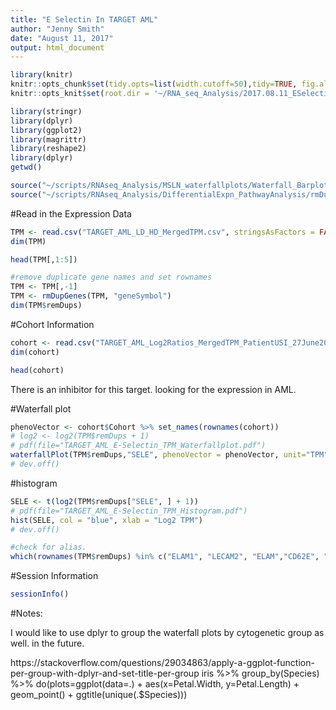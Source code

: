 ```yaml
---
title: "E Selectin In TARGET AML"
author: "Jenny Smith"
date: "August 11, 2017"
output: html_document
---
```


```r
library(knitr)
knitr::opts_chunk$set(tidy.opts=list(width.cutoff=50),tidy=TRUE, fig.align='center', fig.height = 4, fig.width = 6)
knitr::opts_knit$set(root.dir = '~/RNA_seq_Analysis/2017.08.11_ESelectin_in_AML/')
```


```r
library(stringr)
library(dplyr)
library(ggplot2)
library(magrittr)
library(reshape2)
library(dplyr)
getwd()
```

```r
source("~/scripts/RNAseq_Analysis/MSLN_waterfallplots/Waterfall_Barplot_Function_2017.05.22.r")
source("~/scripts/RNAseq_Analysis/DifferentialExpn_PathwayAnalysis/rmDupGenes_Function.r")
```


#Read in the Expression Data
```r
TPM <- read.csv("TARGET_AML_LD_HD_MergedTPM.csv", stringsAsFactors = FALSE)
dim(TPM)
```

```r
head(TPM[,1:5])
```

```r
#remove duplicate gene names and set rownames
TPM <- TPM[,-1]
TPM <- rmDupGenes(TPM, "geneSymbol")
dim(TPM$remDups)
```

#Cohort Information 
```r
cohort <- read.csv("TARGET_AML_Log2Ratios_MergedTPM_PatientUSI_27June2017.csv", stringsAsFactors = FALSE, row.names = 1)
dim(cohort)
```

```r
head(cohort)
```

There is an inhibitor for this target. looking for the expression in AML. 

#Waterfall plot

```r
phenoVector <- cohort$Cohort %>% set_names(rownames(cohort))
# log2 <- log2(TPM$remDups + 1)
# pdf(file="TARGET_AML_E-Selectin_TPM_Waterfallplot.pdf")
waterfallPlot(TPM$remDups,"SELE", phenoVector = phenoVector, unit="TPM", BM=TRUE) + labs(title="E-Selectin in TARGET AML")
# dev.off()
```

#histogram 

```r
SELE <- t(log2(TPM$remDups["SELE", ] + 1))
# pdf(file="TARGET_AML_E-Selectin_TPM_Histogram.pdf")
hist(SELE, col = "blue", xlab = "Log2 TPM")
# dev.off()
```

```r
#check for alias. 
which(rownames(TPM$remDups) %in% c("ELAM1", "LECAM2", "ELAM","CD62E", "ESEL"))
```

#Session Information

```r
sessionInfo()
```

#Notes:


I would like to use dplyr to group the waterfall plots by cytogenetic group as well. in the future. 

https://stackoverflow.com/questions/29034863/apply-a-ggplot-function-per-group-with-dplyr-and-set-title-per-group
iris %>% group_by(Species) %>% do(plots=ggplot(data=.) +
         aes(x=Petal.Width, y=Petal.Length) + geom_point() + ggtitle(unique(.$Species)))
         

